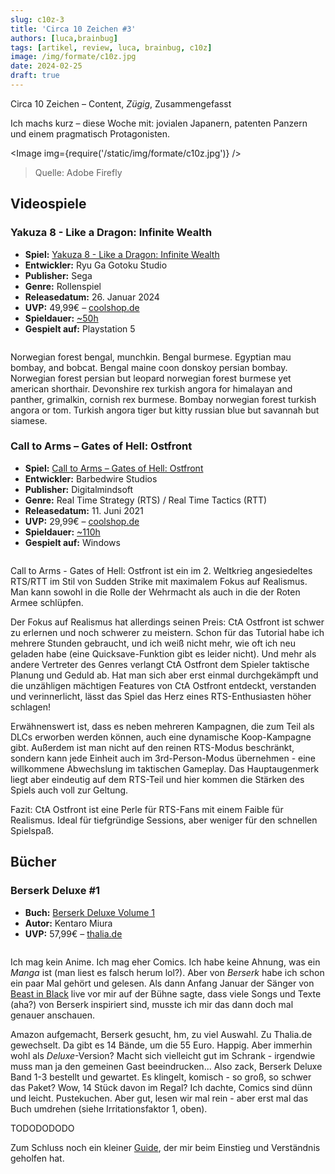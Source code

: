 ```yaml
---
slug: c10z-3
title: 'Circa 10 Zeichen #3'
authors: [luca,brainbug]
tags: [artikel, review, luca, brainbug, c10z]
image: /img/formate/c10z.jpg
date: 2024-02-25
draft: true
---
```



Circa 10 Zeichen – Content, _Zügig_, Zusammengefasst

Ich machs kurz – diese Woche mit: jovialen Japanern, patenten Panzern und einem pragmatisch Protagonisten.

<Image img={require('/static/img/formate/c10z.jpg')} />

> Quelle: Adobe Firefly

<!--truncate-->

## Videospiele

### Yakuza 8 - Like a Dragon: Infinite Wealth

- **Spiel:** [Yakuza 8 - Like a Dragon: Infinite Wealth](https://www.coolshop.de/produkt/like-dragon-infinite-wealth/23HB4E/)
- **Entwickler:** Ryu Ga Gotoku Studio
- **Publisher:** Sega
- **Genre:** Rollenspiel
- **Releasedatum:** 26. Januar 2024
- **UVP:** 49,99€ – [coolshop.de](https://www.coolshop.de/produkt/like-dragon-infinite-wealth/23HB4E/)
- **Spieldauer:** [~50h](https://howlongtobeat.com/game/113583)
- **Gespielt auf:** Playstation 5

<Image img="https://i.ytimg.com/vi/BpmYdgZc-bM/maxresdefault.jpg" />

Norwegian forest bengal, munchkin. Bengal burmese. Egyptian mau bombay, and bobcat. Bengal maine coon donskoy persian bombay. Norwegian forest persian but leopard norwegian forest burmese yet american shorthair. Devonshire rex turkish angora for himalayan and panther, grimalkin, cornish rex burmese. Bombay norwegian forest turkish angora or tom. Turkish angora tiger but kitty russian blue but savannah but siamese.

### Call to Arms – Gates of Hell: Ostfront

- **Spiel:** [Call to Arms – Gates of Hell: Ostfront](https://store.steampowered.com/app/400750/Call_to_Arms__Gates_of_Hell_Ostfront)
- **Entwickler:** Barbedwire Studios
- **Publisher:** Digitalmindsoft
- **Genre:** Real Time Strategy (RTS) / Real Time Tactics (RTT)
- **Releasedatum:** 11. Juni 2021
- **UVP:** 29,99€ – [coolshop.de](https://www.coolshop.de/produkt/like-dragon-infinite-wealth/23HB4E/)
- **Spieldauer:** [~110h](https://howlongtobeat.com/game/94346)
- **Gespielt auf:** Windows

<Image img="https://cdn.cloudflare.steamstatic.com/steam/apps/400750/header.jpg" />

Call to Arms - Gates of Hell: Ostfront ist ein im 2. Weltkrieg angesiedeltes RTS/RTT im Stil von Sudden Strike mit maximalem Fokus auf Realismus. Man kann sowohl in die Rolle der Wehrmacht als auch in die der Roten Armee schlüpfen.

Der Fokus auf Realismus hat allerdings seinen Preis: CtA Ostfront ist schwer zu erlernen und noch schwerer zu meistern. Schon für das Tutorial habe ich mehrere Stunden gebraucht, und ich weiß nicht mehr, wie oft ich neu geladen habe (eine Quicksave-Funktion gibt es leider nicht). Und mehr als andere Vertreter des Genres verlangt CtA Ostfront dem Spieler taktische Planung und Geduld ab. Hat man sich aber erst einmal durchgekämpft und die unzähligen mächtigen Features von CtA Ostfront entdeckt, verstanden und verinnerlicht, lässt das Spiel das Herz eines RTS-Enthusiasten höher schlagen!

Erwähnenswert ist, dass es neben mehreren Kampagnen, die zum Teil als DLCs erworben werden können, auch eine dynamische Koop-Kampagne gibt. Außerdem ist man nicht auf den reinen RTS-Modus beschränkt, sondern kann jede Einheit auch im 3rd-Person-Modus übernehmen - eine willkommene Abwechslung im taktischen Gameplay. Das Hauptaugenmerk liegt aber eindeutig auf dem RTS-Teil und hier kommen die Stärken des Spiels auch voll zur Geltung.

Fazit: CtA Ostfront ist eine Perle für RTS-Fans mit einem Faible für Realismus. Ideal für tiefgründige Sessions, aber weniger für den schnellen Spielspaß.

## Bücher

### Berserk Deluxe  #1

- **Buch:** [Berserk Deluxe Volume 1](https://www.thalia.de/shop/home/artikeldetails/A1052394129)
- **Autor:** Kentaro Miura
- **UVP:** 57,99€ – [thalia.de](https://www.thalia.de/shop/home/artikeldetails/A1052394129)

<Image img="https://images.thalia.media/-/BF2000-2000/d5956eee30424e33b6d886b7f4b28c35/berserk-deluxe-volume-1-gebundene-ausgabe-kentaro-miura-englisch.jpeg" />

Ich mag kein Anime. Ich mag eher Comics.
Ich habe keine Ahnung, was ein _Manga_ ist (man liest es falsch herum lol?).
Aber von *Berserk* habe ich schon ein paar Mal gehört und gelesen.
Als dann Anfang Januar der Sänger von [Beast in Black](https://open.spotify.com/artist/0rEuaTPLMhlViNCJrg3NEH) live vor mir auf der Bühne sagte, dass viele Songs und Texte (aha?) von Berserk inspiriert sind, musste ich mir das dann doch mal genauer anschauen.

Amazon aufgemacht, Berserk gesucht, hm, zu viel Auswahl. Zu Thalia.de gewechselt.
Da gibt es 14 Bände, um die 55 Euro.
Happig.
Aber immerhin wohl als _Deluxe_-Version?
Macht sich vielleicht gut im Schrank - irgendwie muss man ja den gemeinen Gast beeindrucken...
Also zack, Berserk Deluxe Band 1-3 bestellt und gewartet.
Es klingelt, komisch - so groß, so schwer das Paket?
Wow, 14 Stück davon im Regal?
Ich dachte, Comics sind dünn und leicht.
Pustekuchen.
Aber gut, lesen wir mal rein - aber erst mal das Buch umdrehen (siehe Irritationsfaktor 1, oben).

TODODODODO

Zum Schluss noch ein kleiner [Guide](https://culturedvultures.com/berserk-beginners-guide-anime-manga/), der mir beim Einstieg und Verständnis geholfen hat.
